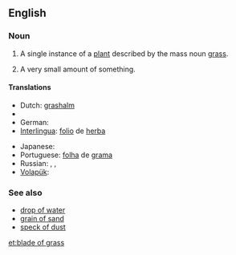 ==English==

===Noun===
{{en-noun|blades of grass}}

# A single instance of a [[plant]] described by the mass noun [[grass]].
# {{context|rare|lang=en}} A very small amount of something.

====Translations====
{{trans-top|A single instance of a plant described by the mass noun grass}}
* Dutch: [[grashalm]] {{g|m}}
* {{trreq|Finnish}}
* German: {{t|de|Grashalm|m}}
* [[Interlingua]]: [[folio]] de [[herba]]
{{trans-mid}}
* Japanese: {{t|ja|草の葉|tr=くさのは, kusanoha|sc=Jpan}}
* Portuguese: [[folha]] de [[grama]] {{g|f}}
* Russian: {{t+|ru|были́нка|f|sc=Cyrl}}, {{t|ru|были́ца|f|sc=Cyrl}} {{qualifier|archaic}}, {{t+|ru|трави́нка|f|sc=Cyrl}}
* [[Volapük]]: {{t|vo|yebastag}}
{{trans-bottom}}

===See also===
* [[drop of water]]
* [[grain of sand]]
* [[speck of dust]]

[[et:blade of grass]]